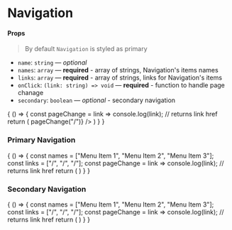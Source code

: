 
<Meta title="Components/Navigation" component={NavLink} />

# Navigation

#### Props

> By default `Navigation` is styled as primary

- `name`: `string` — _optional_
- `names`: `array` — **required** - array of strings, Navigation's items names
- `links`: `array` — **required** - array of strings, links for Navigation's items
- `onClick`: `(link: string) => void` — **required** - function to handle page chanage 
- `secondary`: `boolean` — _optional_ - secondary navigation


<Preview>
  <Story name="single navlink">
      {
        () => {
          const pageChange = link => console.log(link); // returns link href
          return (
          <NavLink name="Menu Item" link="/" onClick={() => pageChange("/")} />
        )
        }
      }
  </Story>
</Preview>

### Primary Navigation

<Preview>
  <Story name="primary">
      {
        () => {
          const names = ["Menu Item 1", "Menu Item 2", "Menu Item 3"];
          const links = ["/", "/", "/"];
          const pageChange = link => console.log(link); // returns link href
          return (
              <Navigation names={names} links={links} onClick={pageChange}/>
          )
        }
      }
  </Story>
</Preview>

### Secondary Navigation

<Preview>
  <Story name="secondary">
      {
        () => {
          const names = ["Menu Item 1", "Menu Item 2", "Menu Item 3"];
          const links = ["/", "/", "/"];
          const pageChange = link => console.log(link); // returns link href
          return (
              <Navigation names={names} links={links} onClick={pageChange} secondary />
          )
        }
      }
  </Story>
</Preview>
